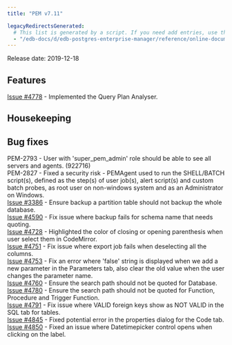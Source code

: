 ```yaml
---
title: "PEM v7.11"

legacyRedirectsGenerated:
  # This list is generated by a script. If you need add entries, use the `legacyRedirects` key.
  - "/edb-docs/d/edb-postgres-enterprise-manager/reference/online-documentation/8.0/pem_release_notes_7_11.html"
---
```


Release date: 2019-12-18

## Features

[Issue #4778](https://redmine.postgresql.org/issues/4778) - Implemented the Query Plan Analyser.

## Housekeeping

## Bug fixes

PEM-2793 - User with 'super_pem_admin' role should be able to see all servers and agents. (922716)  
PEM-2827 - Fixed a security risk - PEMAgent used to run the SHELL/BATCH script(s), defined as the step(s) of user job(s), alert script(s) and custom batch probes, as root user on non-windows system and as an Administrator on Windows.  
[Issue #3386](https://redmine.postgresql.org/issues/3386) - Ensure backup a partition table should not backup the whole database.  
[Issue #4590](https://redmine.postgresql.org/issues/4590) - Fix issue where backup fails for schema name that needs quoting.  
[Issue #4728](https://redmine.postgresql.org/issues/4728) - Highlighted the color of closing or opening parenthesis when user select them in CodeMirror.  
[Issue #4751](https://redmine.postgresql.org/issues/4751) - Fix issue where export job fails when deselecting all the columns.  
[Issue #4753](https://redmine.postgresql.org/issues/4753) - Fix an error where 'false' string is displayed when we add a new parameter in the Parameters tab, also clear the old value when the user changes the parameter name.  
[Issue #4760](https://redmine.postgresql.org/issues/4760) - Ensure the search path should not be quoted for Database.  
[Issue #4780](https://redmine.postgresql.org/issues/4780) - Ensure the search path should not be quoted for Function, Procedure and Trigger Function.  
[Issue #4791](https://redmine.postgresql.org/issues/4791) - Fix issue where VALID foreign keys show as NOT VALID in the SQL tab for tables.  
[Issue #4845](https://redmine.postgresql.org/issues/4845) - Fixed potential error in the properties dialog for the Code tab.  
[Issue #4850](https://redmine.postgresql.org/issues/4850) - Fixed an issue where Datetimepicker control opens when clicking on the label.
